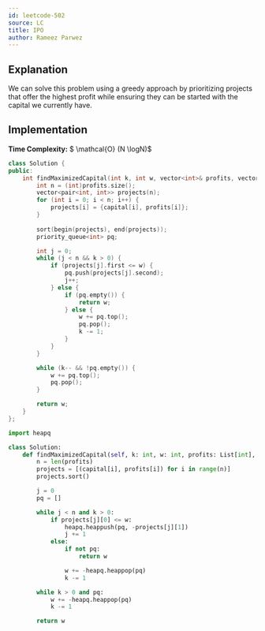 ```yaml
---
id: leetcode-502
source: LC
title: IPO
author: Rameez Parwez
---
```


## Explanation

We can solve this problem using a greedy approach by prioritizing projects that offer the highest profit while ensuring they can be started with the capital we currently have.

## Implementation

**Time Complexity:** $ \mathcal{O} (N \logN)$

<LanguageSection>
<CPPSection>

```cpp
class Solution {
public:
    int findMaximizedCapital(int k, int w, vector<int>& profits, vector<int>& capital) {
        int n = (int)profits.size();
        vector<pair<int, int>> projects(n);
        for (int i = 0; i < n; i++) {
            projects[i] = {capital[i], profits[i]};
        }
        
        sort(begin(projects), end(projects));
        priority_queue<int> pq;

        int j = 0;
        while (j < n && k > 0) {
            if (projects[j].first <= w) {
                pq.push(projects[j].second);
                j++;
            } else {
                if (pq.empty()) {
                    return w;
                } else {
                    w += pq.top();
                    pq.pop();
                    k -= 1;
                }
            }
        }

        while (k-- && !pq.empty()) {
            w += pq.top();
            pq.pop();
        }

        return w;
    }
};
```

</CPPSection>
<PySection>

```py
import heapq

class Solution:
    def findMaximizedCapital(self, k: int, w: int, profits: List[int], capital: List[int]) -> int:
        n = len(profits)
        projects = [(capital[i], profits[i]) for i in range(n)]
        projects.sort()

        j = 0
        pq = []

        while j < n and k > 0:
            if projects[j][0] <= w:
                heapq.heappush(pq, -projects[j][1])
                j += 1
            else:
                if not pq:
                    return w

                w += -heapq.heappop(pq)
                k -= 1

        while k > 0 and pq:
            w += -heapq.heappop(pq)
            k -= 1

        return w
```

</PySection>
</LanguageSection>